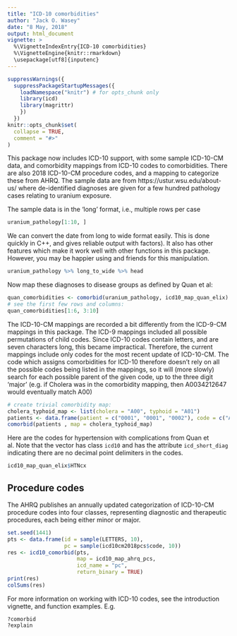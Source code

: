 ```yaml
---
title: "ICD-10 comorbidities"
author: "Jack O. Wasey"
date: "8 May, 2018"
output: html_document
vignette: >
  %\VignetteIndexEntry{ICD-10 comorbidities}
  %\VignetteEngine{knitr::rmarkdown}
  \usepackage[utf8]{inputenc}
---
```

<!--
Copyright (C) 2014 - 2018  Jack O. Wasey

This file is part of icd.

icd is free software: you can redistribute it and/or modify
it under the terms of the GNU General Public License as published by
the Free Software Foundation, either version 3 of the License, or
(at your option) any later version.

icd is distributed in the hope that it will be useful,
but WITHOUT ANY WARRANTY; without even the implied warranty of
MERCHANTABILITY or FITNESS FOR A PARTICULAR PURPOSE. See the
GNU General Public License for more details.

You should have received a copy of the GNU General Public License
along with icd. If not, see <http:#www.gnu.org/licenses/>.
-->
```r
suppressWarnings({
  suppressPackageStartupMessages({
    loadNamespace("knitr") # for opts_chunk only
    library(icd)
    library(magrittr)
    })
  })
knitr::opts_chunk$set(
  collapse = TRUE,
  comment = "#>"
)
```

This package now includes ICD-10 support, with some sample ICD-10-CM data, and comorbidity mappings from ICD-10 codes to comorbidities. There are also 2018 ICD-10-CM procedure codes, and a mapping to categorize these from AHRQ. The sample data are from https://ustur.wsu.edu/about-us/ where de-identified diagnoses are given for a few hundred pathology cases relating to uranium exposure.

The sample data is in the 'long' format, i.e., multiple rows per case
```r
uranium_pathology[1:10, ]
```
We can convert the date from long to wide format easily. This is done quickly in C++, and gives reliable output with factors). It also has other features which make it work well with other functions in this package. However, you may be happier using \pkg{dplyr} and friends for this manipulation.
```r
uranium_pathology %>% long_to_wide %>% head
```

Now map these diagnoses to disease groups as defined by Quan et al:
```r
quan_comorbidities <- comorbid(uranium_pathology, icd10_map_quan_elix)
# see the first few rows and columns:
quan_comorbidities[1:6, 3:10]
```

The ICD-10-CM mappings are recorded a bit differently from the ICD-9-CM mappings in this package. The ICD-9 mappings included all possible permutations of child codes. Since ICD-10 codes contain letters, and are seven characters long, this became impractical. Therefore, the current mappings include only codes for the most recent update of ICD-10-CM. The code which assigns comorbidities for ICD-10 therefore doesn't rely on all the possible codes being listed in the mappings, so it will (more slowly) search for each possible parent of the given code, up to the three digit 'major' (e.g. if Cholera was in the comorbidity mapping, then A0034212647 would eventually match A00)
```r
# create trivial comorbidity map:
cholera_typhoid_map <- list(cholera = "A00", typhoid = "A01")
patients <- data.frame(patient = c("0001", "0001", "0002"), code = c("A001234567", "A01", "A019"))
comorbid(patients , map = cholera_typhoid_map)
```
Here are the codes for hypertension with complications from Quan et al. Note that the vector has class `icd10` and has the attribute `icd_short_diag` indicating there are no decimal point delimiters in the codes.
```r
icd10_map_quan_elix$HTNcx
```

## Procedure codes

The AHRQ publishes an annually updated categorization of ICD-10-CM procedure codes into four classes, representing diagnostic and therapeutic procedures, each being either minor or major.
```r
set.seed(1441)
pts <- data.frame(id = sample(LETTERS, 10),
                  pc = sample(icd10cm2018pcs$code, 10))
res <- icd10_comorbid(pts,
                      map = icd10_map_ahrq_pcs, 
                      icd_name = "pc",
                      return_binary = TRUE)
print(res)
colSums(res)
```

For more information on working with ICD-10 codes, see the introduction vignette, and function examples. E.g.
```
?comorbid
?explain
```
